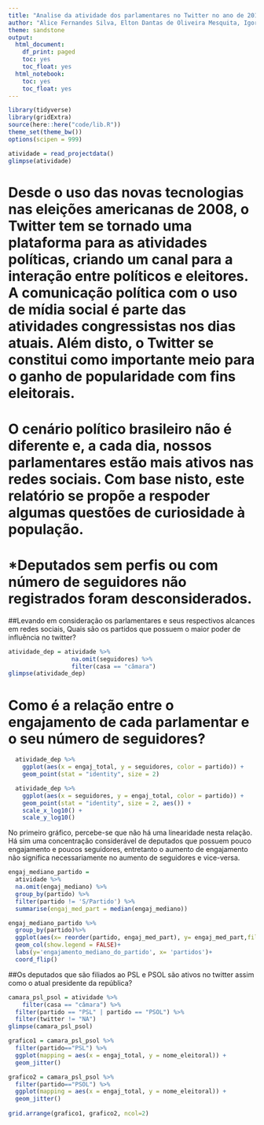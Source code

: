 ```yaml
---
title: "Analise da atividade dos parlamentares no Twitter no ano de 2019"
author: "Alice Fernandes Silva, Elton Dantas de Oliveira Mesquita, Igor Matheus Castor Diniz Pinheiro"
theme: sandstone
output:
  html_document:
    df_print: paged
    toc: yes
    toc_float: yes
  html_notebook:
    toc: yes
    toc_float: yes
---
```


```r
library(tidyverse)
library(gridExtra)
source(here::here("code/lib.R"))
theme_set(theme_bw())
options(scipen = 999)
```

```r
atividade = read_projectdata()
glimpse(atividade)
```

# Desde o uso das novas tecnologias nas eleições americanas de 2008, o Twitter tem se tornado uma plataforma para as atividades políticas, criando um canal para a interação entre políticos e eleitores. A comunicação política com o uso de mídia social é parte das atividades congressistas nos dias atuais. Além disto, o Twitter se constitui como importante meio para o ganho de popularidade com fins eleitorais.

# O cenário político brasileiro não é diferente e, a cada dia, nossos parlamentares estão mais ativos nas redes sociais. Com base nisto, este relatório se propõe a respoder algumas questões de curiosidade à população.

# *Deputados sem perfis ou com número de seguidores não registrados foram desconsiderados.

##Levando em consideração os parlamentares e seus respectivos alcances em redes sociais, Quais são os partidos que possuem o maior poder de influência no twitter?

```r
atividade_dep = atividade %>%
                  na.omit(seguidores) %>% 
                  filter(casa == "câmara")
glimpse(atividade_dep)

```

# Como é a relação entre o engajamento de cada parlamentar e o seu número de seguidores?
```r
  atividade_dep %>%
    ggplot(aes(x = engaj_total, y = seguidores, color = partido)) +
    geom_point(stat = "identity", size = 2)

  atividade_dep %>%
    ggplot(aes(x = seguidores, y = engaj_total, color = partido)) +
    geom_point(stat = "identity", size = 2, aes()) +
    scale_x_log10() +
    scale_y_log10()
```

No primeiro gráfico, percebe-se que não há uma linearidade nesta relação. Há sim uma concentração considerável de deputados que possuem pouco engajamento e poucos seguidores, entretanto o aumento de engajamento não significa necessariamente no aumento de seguidores e vice-versa.

```r
engaj_mediano_partido = 
  atividade %>%
  na.omit(engaj_mediano) %>%
  group_by(partido) %>%
  filter(partido != 'S/Partido') %>%
  summarise(engaj_med_part = median(engaj_mediano))

engaj_mediano_partido %>%
  group_by(partido)%>%
  ggplot(aes(x= reorder(partido, engaj_med_part), y= engaj_med_part,fill = partido) ) +
  geom_col(show.legend = FALSE)+
  labs(y='engajamento_mediano_do_partido', x= 'partidos')+
  coord_flip()

```

##Os deputados que são filiados ao PSL e PSOL são ativos no twitter assim como o atual presidente da república?


```r
camara_psl_psol = atividade %>%
    filter(casa == "câmara") %>%
  filter(partido == "PSL" | partido == "PSOL") %>%
  filter(twitter != "NA")
glimpse(camara_psl_psol)
```
```r
grafico1 = camara_psl_psol %>%
  filter(partido=="PSL") %>% 
  ggplot(mapping = aes(x = engaj_total, y = nome_eleitoral)) +
  geom_jitter()

grafico2 = camara_psl_psol %>%
  filter(partido=="PSOL") %>% 
  ggplot(mapping = aes(x = engaj_total, y = nome_eleitoral)) +
  geom_jitter()
  
grid.arrange(grafico1, grafico2, ncol=2)
```






